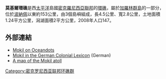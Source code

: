 {{Expand|time=2016-04-18T10:58:42+00:00}}
{{coord|6|40|N|159|46|E|display=title}}

'''莫基爾環礁'''是西[[太平洋|太平洋]]島國[[密克羅尼西亞聯邦|密克羅尼西亞聯邦]]的[[環礁|環礁]]，屬於[[加羅林群島|加羅林群島]]的一部分，位於[[波納佩|波納佩]]以東約153公里，由3個島嶼組成，長4.5公里、寬2.8公里，土地面積1.24平方公里，潟湖面積2平方公里，2008年人口147。

==外部連結==
* [https://web.archive.org/web/20101223043232/http://www.oceandots.com/pacific/caroline/mokil.php Mokil on Oceandots]
* [http://www.ub.bildarchiv-dkg.uni-frankfurt.de/Bildprojekt/Lexikon/php/suche_db.php?suchname=Mokil Mokil in the German Colonial Lexicon] {{Wayback|url=http://www.ub.bildarchiv-dkg.uni-frankfurt.de/Bildprojekt/Lexikon/php/suche_db.php?suchname=Mokil |date=20160303184831 }} (German)
* [https://web.archive.org/web/20110614033925/http://people.brandeis.edu/~msitzman/docs/mokil_map.html A map of the Mokil atoll]

[[Category:密克罗尼西亚联邦环礁群|Category:密克罗尼西亚联邦环礁群]]

{{Micronesia-stub}}